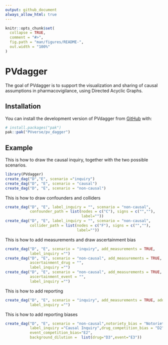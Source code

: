 ```yaml
---
output: github_document
always_allow_html: true
---
```


<!-- README.md is generated from README.Rmd. Please edit that file -->

```r
knitr::opts_chunk$set(
  collapse = TRUE,
  comment = "#>",
  fig.path = "man/figures/README-",
  out.width = "100%"
)
```

# PVdagger

<!-- badges: start -->
<!-- badges: end -->

The goal of PVdagger is to support the visualization and sharing of causal assumptions in pharmacovigilance, using Directed Acyclic Graphs.

## Installation

You can install the development version of PVdagger from [GitHub](https://github.com/) with:

``` r
# install.packages("pak")
pak::pak("PVverse/pv_dagger")
```

## Example

This is how to draw the causal inquiry, together with the two possible scenarios.

```r
library(PVdagger)
create_dag("D","E", scenario ="inquiry")
create_dag("D", "E", scenario = "causal")
create_dag("D", "E", scenario = "non-causal")

```

This is how to draw confounders and colliders

```r
create_dag("D", "E", label_inquiry = "", scenario = "non-causal",
           confounder_path = list(nodes = c("C"), signs = c("",""),
                                  label=""))
create_dag("D", "E", label_inquiry = "", scenario = "non-causal",
           collider_path = list(nodes = c("F"), signs = c("",""),
                                label=""))
```

This is how to add measurements and draw ascertainment bias

```r
create_dag("D", "E", scenario = "inquiry", add_measurements = TRUE,
           label_inquiry ="")
create_dag("D", "E", scenario = "non-causal", add_measurements = TRUE,
           ascertainment_drug = "",
           label_inquiry ="")
create_dag("D", "E", scenario = "non-causal", add_measurements = TRUE,
           ascertainment_event = "",
           label_inquiry ="")
```


This is how to add reporting
```r
create_dag("D", "E", scenario = "inquiry", add_measurements = TRUE, add_reporting = TRUE,
           label_inquiry ="")
```

This is how to add reporting biases
```r
create_dag("D", "E", scenario = "non-causal",notoriety_bias = "Notoriety", add_measurements = TRUE,
           label_inquiry ="Causal Inquiry",drug_competition_bias = "D2",
           event_competition_bias="E2",
           background_dilution =  list(drug="D3",event="E3"))
```

